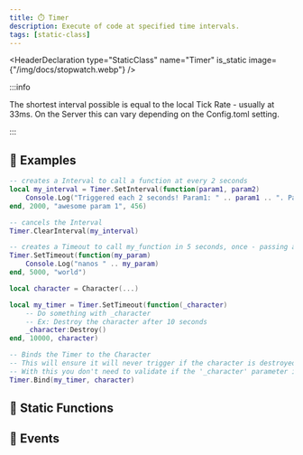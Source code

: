 ```yaml
---
title: ⏱️ Timer
description: Execute of code at specified time intervals.
tags: [static-class]
---
```


<HeaderDeclaration type="StaticClass" name="Timer" is_static image={"/img/docs/stopwatch.webp"} />

:::info

The shortest interval possible is equal to the local Tick Rate - usually at 33ms. On the Server this can vary depending on the Config.toml setting.

:::


## 🎒 Examples

```lua
-- creates a Interval to call a function at every 2 seconds
local my_interval = Timer.SetInterval(function(param1, param2)
    Console.Log("Triggered each 2 seconds! Param1: " .. param1 .. ". Param2: " .. param2)
end, 2000, "awesome param 1", 456)

-- cancels the Interval
Timer.ClearInterval(my_interval)

-- creates a Timeout to call my_function in 5 seconds, once - passing a parameter
Timer.SetTimeout(function(my_param)
    Console.Log("nanos " .. my_param)
end, 5000, "world")
```

```lua
local character = Character(...)

local my_timer = Timer.SetTimeout(function(_character)
    -- Do something with _character
    -- Ex: Destroy the character after 10 seconds
    _character:Destroy()
end, 10000, character)

-- Binds the Timer to the Character
-- This will ensure it will never trigger if the character is destroyed before it
-- With this you don't need to validate if the '_character' parameter is valid
Timer.Bind(my_timer, character)
```


## 🗿 Static Functions

<StaticFunctionsDeclaration type="StaticClass" name="Timer" />


## 🚀 Events

<EventsDeclaration type="StaticClass" name="Timer" />
